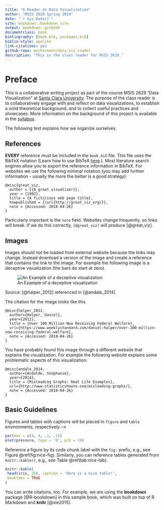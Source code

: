 ```yaml
--- 
title: "A Reader on Data Visualization"
author: "MSIS 2629 Spring 2019"
date: "`r Sys.Date()`"
site: bookdown::bookdown_site
output: bookdown::gitbook
documentclass: book
bibliography: [book.bib, packages.bib]
biblio-style: apalike
link-citations: yes
github-repo: mschermann/data_viz_reader
description: "This is the class reader for MSIS 2629."
---
```


# Preface

This is a collaborative writing project as part of the course MSIS 2629 "Data Visualization" at [Santa Clara University](http://www.scu.edu). The purpose of the class reader is to collaboratively engage with and reflect on data visualizations, to establish a solid theoretical background, and to collect useful practices and showcases. More information on the background of this project is available in the [syllabus](https://mschermann.github.io/msis2629spring2019).

The following text explains how we organize ourselves.

## References
**EVERY** reference must be included in the `book.bib` file. This file uses the BibTeX notation (Learn how to use BibTeX [here](http://www.bibtex.org/Using/).). Most literature search engines allow you to export the reference information in BibTeX. For websites we use the following minimal notation (you may add further information - usually the more the better is a good strategy):

```
@misc{great_viz,
  author = {{A great visualizer}},
  year = {1982},
  title = {A ficticious web page title},
  howpublished = {\url{http://great_viz_org/}},
  note = {Accessed: 2018-04-26}
}

```
Particularly important is the `note` field. Websites change frequently, so links will break. If we do this correctly, `[@great_viz]` will produce [@great_viz].

## Images 

Images should not be loaded from external website because the links may change. Instead download a version of the image and create a reference that contains the link to the image. For example the following image is a deceptive visualization (the bars do start at zero).

![An Example of a deceptive visualization](images/halper_welfare.jpg)

Source: [@halper_2012] referenced in [@andale_2014]


The citation for the image looks like this.
```
@misc{halper_2012,
  author={Halper, Daniel},
  year={2012},
  title = {Over 100 Million Now Receiving Federal Welfare},
  url={https://www.weeklystandard.com/daniel-halper/over-100-million-now-receiving-federal-welfare},
  note = {Accessed: 2018-04-26}
}
```
You have probably found this image through a different website that explains the visualization. For example the following website explains some problematic aspects of this visualization:

```
@misc{andale_2014,
  author={Andalde, Stephanie},
  year={2014},
  title = {Misleading Graphs: Real Life Examples},
  url={http://www.statisticshowto.com/misleading-graphs/},
  note = {Accessed: 2018-04-26}
}
```
## Basic Guidelines
Figures and tables with captions will be placed in `figure` and `table` environments, respectively.-->

```r
par(mar = c(4, 4, .1, .1))
plot(pressure, type = 'b', pch = 19)
```

Reference a figure by its code chunk label with the `fig:` prefix, e.g., see Figure \@ref(fig:nice-fig). Similarly, you can reference tables generated from `knitr::kable()`, e.g., see Table \@ref(tab:nice-tab).

```r
knitr::kable(
 head(iris, 20), caption = 'Here is a nice table!',
 booktabs = TRUE
)
```

You can write citations, too. For example, we are using the **bookdown** package [@R-bookdown] in this sample book, which was built on top of R Markdown and **knitr** [@xie2015].
